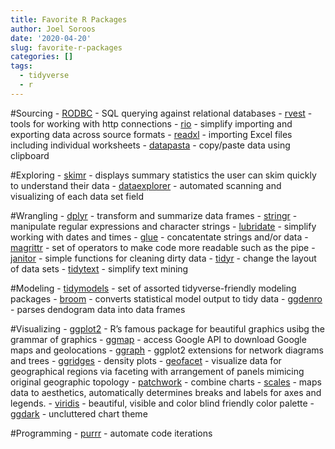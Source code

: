 ```yaml
---
title: Favorite R Packages
author: Joel Soroos
date: '2020-04-20'
slug: favorite-r-packages
categories: []
tags:
  - tidyverse
  - r
---
```



#Sourcing
-    [RODBC](https://cran.r-project.org/web/packages/RODBC/vignettes/RODBC.pdf) - SQL querying against relational databases
-    [rvest](https://github.com/tidyverse/rvest/blob/master/README.md) -  tools for working with http connections
-    [rio](https://cran.r-project.org/web/packages/rio/vignettes/rio.html) - simplify importing and exporting data across source formats
-    [readxl](https://tutorials.methodsconsultants.com/posts/reading-and-writing-excel-files-with-r-using-readxl-and-writexl/) - importing Excel files including individual worksheets
-    [datapasta](https://cran.r-project.org/web/packages/datapasta/vignettes/how-to-datapasta.html) - copy/paste data using clipboard


#Exploring
-    [skimr](https://www.rdocumentation.org/packages/skimr/versions/2.1) - displays summary statistics the user can skim quickly to understand their data
-    [dataexplorer](https://www.rdocumentation.org/packages/DataExplorer/versions/0.8.0) - automated scanning and visualizing of each data set field


#Wrangling
-    [dplyr](http://genomicsclass.github.io/book/pages/dplyr_tutorial.html) - transform and summarize data frames
-    [stringr](https://stringr.tidyverse.org/) - manipulate regular expressions and character strings
-    [lubridate](https://lubridate.tidyverse.org/) - simplify working with dates and times
-    [glue](https://github.com/tidyverse/glue) - concatentate strings and/or data
-    [magrittr](https://magrittr.tidyverse.org/) - set of operators to make code more readable such as the pipe
-    [janitor](https://garthtarr.github.io/meatR/janitor.html) - simple functions for cleaning dirty data
-    [tidyr](https://tidyr.tidyverse.org/) - change the layout of data sets
-    [tidytext](https://cran.r-project.org/web/packages/tidytext/vignettes/tidytext.html) - simplify text mining


#Modeling
-    [tidymodels](https://www.tidymodels.org/) - set of assorted tidyverse-friendly modeling packages
-    [broom](http://varianceexplained.org/r/broom-intro/) - converts statistical model output to tidy data
-    [ggdenro](https://cran.r-project.org/web/packages/ggdendro/vignettes/ggdendro.html) - parses dendogram data into data frames


#Visualizing
-    [ggplot2](https://ggplot2.tidyverse.org/) - R's famous package for beautiful graphics usibg the grammar of graphics
-    [ggmap](https://www.rdocumentation.org/packages/ggmap/versions/3.0.0) - access Google API to download Google maps and geolocations
-    [ggraph](https://github.com/thomasp85/ggraph) - ggplot2 extensions for network diagrams and trees
-    [ggridges](https://wilkelab.org/ggridges/articles/introduction.html) - density plots
-    [geofacet](https://hafen.github.io/geofacet/) -  visualize data for geographical regions via faceting with arrangement of panels mimicing original geographic topology
-    [patchwork](https://www.rdocumentation.org/packages/patchwork/versions/1.0.0/topics/patchwork-package) - combine charts
-    [scales](https://cran.r-project.org/web/packages/scales/scales.pdf) - maps data to aesthetics, automatically determines breaks and labels for axes and legends.
-    [viridis](https://cran.r-project.org/web/packages/viridis/vignettes/intro-to-viridis.html) - beautiful, visible and color blind friendly color palette
-    [ggdark](https://cran.r-project.org/web/packages/ggdark/readme/README.html) - uncluttered chart theme


#Programming
-    [purrr](https://towardsdatascience.com/functional-programming-in-r-with-purrr-469e597d0229) - automate code iterations 
